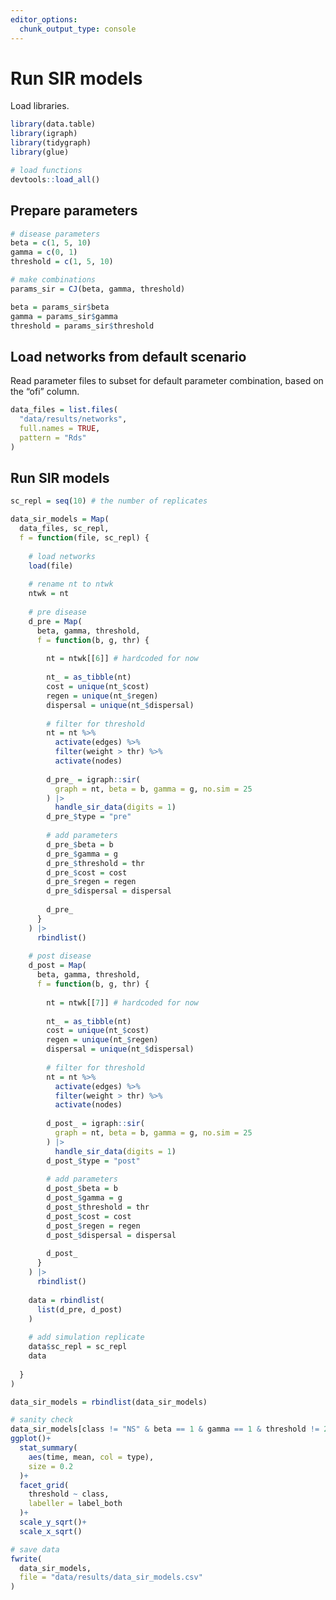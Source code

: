 ```yaml
---
editor_options: 
  chunk_output_type: console
---
```


# Run SIR models

Load libraries.

```r
library(data.table)
library(igraph)
library(tidygraph)
library(glue)

# load functions
devtools::load_all()
```

## Prepare parameters

```r
# disease parameters
beta = c(1, 5, 10)
gamma = c(0, 1)
threshold = c(1, 5, 10)

# make combinations
params_sir = CJ(beta, gamma, threshold)

beta = params_sir$beta
gamma = params_sir$gamma
threshold = params_sir$threshold
```

## Load networks from default scenario

Read parameter files to subset for default parameter combination, based on the "ofi" column.

```r
data_files = list.files(
  "data/results/networks",
  full.names = TRUE,
  pattern = "Rds"
)
```

## Run SIR models

```r
sc_repl = seq(10) # the number of replicates

data_sir_models = Map(
  data_files, sc_repl,
  f = function(file, sc_repl) {
    
    # load networks
    load(file)
    
    # rename nt to ntwk
    ntwk = nt
    
    # pre disease
    d_pre = Map(
      beta, gamma, threshold,
      f = function(b, g, thr) {
        
        nt = ntwk[[6]] # hardcoded for now
        
        nt_ = as_tibble(nt)
        cost = unique(nt_$cost)
        regen = unique(nt_$regen)
        dispersal = unique(nt_$dispersal)
        
        # filter for threshold
        nt = nt %>% 
          activate(edges) %>% 
          filter(weight > thr) %>% 
          activate(nodes)
        
        d_pre_ = igraph::sir(
          graph = nt, beta = b, gamma = g, no.sim = 25
        ) |>
          handle_sir_data(digits = 1)
        d_pre_$type = "pre"
        
        # add parameters
        d_pre_$beta = b
        d_pre_$gamma = g
        d_pre_$threshold = thr
        d_pre_$cost = cost
        d_pre_$regen = regen
        d_pre_$dispersal = dispersal
        
        d_pre_
      }
    ) |>
      rbindlist()
    
    # post disease
    d_post = Map(
      beta, gamma, threshold,
      f = function(b, g, thr) {
        
        nt = ntwk[[7]] # hardcoded for now
        
        nt_ = as_tibble(nt)
        cost = unique(nt_$cost)
        regen = unique(nt_$regen)
        dispersal = unique(nt_$dispersal)
        
        # filter for threshold
        nt = nt %>% 
          activate(edges) %>% 
          filter(weight > thr) %>% 
          activate(nodes)
        
        d_post_ = igraph::sir(
          graph = nt, beta = b, gamma = g, no.sim = 25
        ) |>
          handle_sir_data(digits = 1)
        d_post_$type = "post"
        
        # add parameters
        d_post_$beta = b
        d_post_$gamma = g
        d_post_$threshold = thr
        d_post_$cost = cost
        d_post_$regen = regen
        d_post_$dispersal = dispersal
        
        d_post_
      }
    ) |>
      rbindlist()
    
    data = rbindlist(
      list(d_pre, d_post)
    )
    
    # add simulation replicate
    data$sc_repl = sc_repl
    data
    
  }
)

data_sir_models = rbindlist(data_sir_models)
```

```r
# sanity check
data_sir_models[class != "NS" & beta == 1 & gamma == 1 & threshold != 2] %>% 
ggplot()+
  stat_summary(
    aes(time, mean, col = type),
    size = 0.2
  )+
  facet_grid(
    threshold ~ class,
    labeller = label_both
  )+
  scale_y_sqrt()+
  scale_x_sqrt()
```


```r
# save data
fwrite(
  data_sir_models,
  file = "data/results/data_sir_models.csv"
)
```

